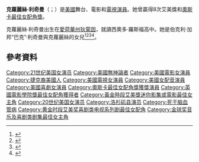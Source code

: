 {{noteTA
|2=zh-hk:愛荷華;zh-cn:艾奥瓦;zh-tw:愛荷華;zh-hant:愛荷華;
}}
{{infobox actor
|image=Cloris Leachman 2014 crop.jpg
|caption=克蘿麗絲於2014年[[安妮獎|安妮獎]]
|type=女演員
|birth_date = {{birth date|1926|4|30}}
|birth_place = {{USA}}[[愛荷華州|愛荷華州]][[狄蒙因|狄蒙因]]
| death_date   = {{death date and age|2021|01|27|1926|04|30}}<ref>{{Cite web|url=https://www.washingtonpost.com/local/obituaries/cloris-leachman-dead/2021/01/27/53863b30-7309-11e7-8f39-eeb7d3a2d304_story.html|title=Cloris Leachman, Oscar-winning actress who played Frau Blücher (neighhh!) in ‘Young Frankenstein,’ dies at 94|first=Adam|last=Bernstein|website=washingtonpost.com|access-date=2021-01-28|archive-date=2021-01-29|archive-url=https://web.archive.org/web/20210129120517/https://www.washingtonpost.com/local/obituaries/cloris-leachman-dead/2021/01/27/53863b30-7309-11e7-8f39-eeb7d3a2d304_story.html|dead-url=no}}</ref>
| death_place  = {{USA}}[[加利福尼亚州|加利福尼亚州]][[恩西尼塔斯_(加利福尼亚州)|恩西尼塔斯]]
| children     = 5
|spouse={{marriage|George Englund|1953|1979}}
|academyawards='''[[奧斯卡最佳女配角獎|最佳女配角]]'''<br>1971年 《[[最後一場電影|最後一場電影]]》
|baftaawards='''[[英國電影學院獎最佳女配角|最佳女配角]]'''<br>1971年 《[[最後一場電影|最後一場電影]]》
|goldenglobeawards='''音樂及喜劇類最佳電視女主角'''<br>1975年 《Phyllis》
|emmyawards=
'''最佳有限劇集或電視電影女主角'''<br>1973年 《A Brand New Life》<br>
'''最佳喜劇類影集女配角'''<br>1974年 《The Mary Tyler Moore Show》<br>
'''最佳特別節目及音樂節目個人演出'''<br>1975年 《Cher》<br>1984年 《Screen Actors Guild 50th Anniversary Celebration》<br>
'''[[黃金時段艾美獎最佳喜劇類影集客串女演員|最佳喜劇類影集客串女演員]]'''<br>1975年 《The Mary Tyler Moore Show》<br>2002年 《[[左右做人难|左右做人难]]》<br>2006年 《[[左右做人难|左右做人难]]》<br>
'''最佳戲劇類影集女客串演員'''<br>1998年 《Promised Land》<br>
'''日間艾美獎-最佳節目主持'''<br>1983年 《The Woman Who Willed a Miracle》
}}
'''克蘿麗絲·利奇曼'''（{{lang-en|Cloris Leachman}}；{{bd|1926年|4月30日|2021年|1月27日|catIdx=L}}）是[[美國|美國]]舞台、電影和[[電視|電視]][[演員|演員]]。她曾贏得8次艾美獎和[[奧斯卡最佳女配角獎|奧斯卡最佳女配角獎]]。

克蘿麗絲·利奇曼出生在[[愛荷華州|愛荷華州]][[狄蒙因|狄蒙因]]，就讀西奧多·羅斯福高中。她是伯克利·加邦“巴克”·利奇曼與克蘿麗絲的女兒<ref>{{cite web|author=|title=Cloris Leachman Biography|url=http://www.filmreference.com/film/76/Cloris-Leachman.html|work=FilmReference|date=2008|accessdate=2008-04-04|archive-date=2020-03-24|archive-url=https://web.archive.org/web/20200324074132/http://www.filmreference.com/film/76/Cloris-Leachman.html|dead-url=no}}</ref><ref>{{cite web|last=Longden|first=Tom|title=Famous Iowans|url=http://www.desmoinesregister.com/apps/pbcs.dll/article?AID=/99999999/FAMOUSIOWANS/50113024/0/MARKETPLACE|publisher=[[The_Des_Moines_Register|The Des Moines Register]]|accessdate=2009-06-18|deadurl=yes|archiveurl=https://archive.is/20120907085911/http://www.desmoinesregister.com/apps/pbcs.dll/article?AID=/99999999/FAMOUSIOWANS/50113024/0/MARKETPLACE|archivedate=2012-09-07}}</ref><ref>{{cite web|url=http://www.secinfo.com/dsvR3.z1Bk.htm|title=West Bancorporation Inc.|publisher=SEC Info|accessdate=2010-04-22|archive-date=2020-09-21|archive-url=https://web.archive.org/web/20200921165428/http://www.secinfo.com/dsvR3.z1Bk.htm|dead-url=no}}</ref><ref name=rets>{{Cite news|title=CLAIBORNE LEACHMAN CARY|publisher=Des Moines Register|date=2010-03-28|url=http://www.desmoinesregister.com/apps/pbcs.dll/dclassifieds?Dato=20100328&Kategori=Obituaries&Class=30&Type=CAT1320&Lopenr=100300644&Selected=7|accessdate=2010-09-22}}{{dead link|date=2017年11月 |bot=InternetArchiveBot |fix-attempted=yes }}</ref>。

== 參考資料 ==
{{reflist}}

{{奧斯卡最佳女配角獎 (1961–1980)}}
{{英國電影學院獎最佳女配角}}
{{黄金时段艾美奖剧情类最佳女客串演员}}
{{黃金時段艾美獎最佳喜劇類影集客串女演員}}
{{黄金时段艾美奖最佳喜剧类电视系列剧女配角}}
{{黃金時段艾美獎迷你影集／電視電影最佳女主角}}
{{金球奖音乐喜剧类剧集最佳女主角}}

{{Authority control}}
{{DEFAULTSORT:Leachman, Cloris}}

[[Category:21世纪美国女演员|Category:21世纪美国女演员]]
[[Category:美國無神論者|Category:美國無神論者]]
[[Category:美國電影女演員|Category:美國電影女演員]]
[[Category:捷克裔美國人|Category:捷克裔美國人]]
[[Category:美國電視女演員|Category:美國電視女演員]]
[[Category:美國女配音演員|Category:美國女配音演員]]
[[Category:美國喜劇女演員|Category:美國喜劇女演員]]
[[Category:奧斯卡最佳女配角獎獲獎演員|Category:奧斯卡最佳女配角獎獲獎演員]]
[[Category:英國電影學院獎最佳女配角獲得者|Category:英國電影學院獎最佳女配角獲得者]]
[[Category:黃金時段艾美獎迷你影集或電影最佳女主角|Category:黃金時段艾美獎迷你影集或電影最佳女主角]]
[[Category:20世纪美国女演员|Category:20世纪美国女演员]]
[[Category:洛杉矶县演员|Category:洛杉矶县演员]]
[[Category:死于脑血管病|Category:死于脑血管病]]
[[Category:黄金时段艾美奖喜剧类电视系列剧最佳女配角|Category:黄金时段艾美奖喜剧类电视系列剧最佳女配角]]
[[Category:金球奖音乐及喜剧类剧集最佳女主角|Category:金球奖音乐及喜剧类剧集最佳女主角]]